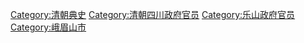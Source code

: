 [[Category:清朝典史|Category:清朝典史]]
[[Category:清朝四川政府官员|Category:清朝四川政府官员]]
[[Category:乐山政府官员|Category:乐山政府官员]]
[[Category:峨眉山市|Category:峨眉山市]]